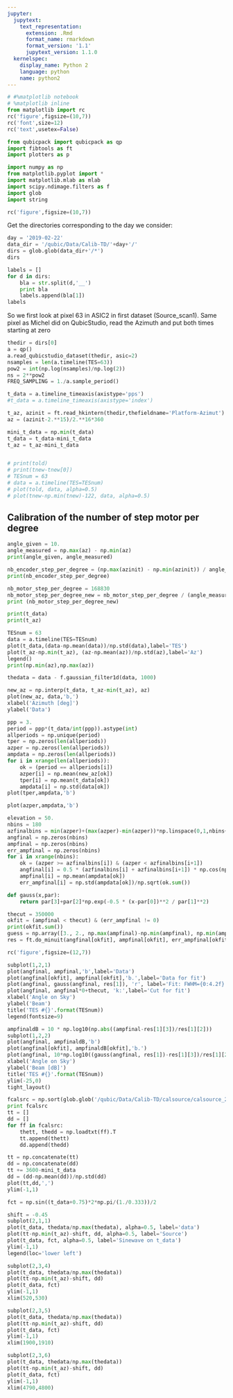 ```yaml
---
jupyter:
  jupytext:
    text_representation:
      extension: .Rmd
      format_name: rmarkdown
      format_version: '1.1'
      jupytext_version: 1.1.0
  kernelspec:
    display_name: Python 2
    language: python
    name: python2
---
```


```python
# #%matplotlib notebook
# %matplotlib inline
from matplotlib import rc
rc('figure',figsize=(10,7))
rc('font',size=12)
rc('text',usetex=False)

from qubicpack import qubicpack as qp
import fibtools as ft
import plotters as p

import numpy as np
from matplotlib.pyplot import *
import matplotlib.mlab as mlab
import scipy.ndimage.filters as f
import glob
import string
```

```python
rc('figure',figsize=(10,7))
```

Get the directories corresponding to the day we consider:

```python
day = '2019-02-22'
data_dir = '/qubic/Data/Calib-TD/'+day+'/'
dirs = glob.glob(data_dir+'/*')
dirs
```

```python
labels = []
for d in dirs:
    bla = str.split(d,'__')
    print bla
    labels.append(bla[1])
labels
```

So we first look at pixel 63 in ASIC2 in first dataset (Source_scan1). Same pixel as Michel did on QubicStudio,  read the Azimuth and put both times starting at zero

```python
thedir = dirs[0]
a = qp()
a.read_qubicstudio_dataset(thedir, asic=2)
nsamples = len(a.timeline(TES=63))
pow2 = int(np.log(nsamples)/np.log(2))
ns = 2**pow2
FREQ_SAMPLING = 1./a.sample_period()

t_data = a.timeline_timeaxis(axistype='pps')
#t_data = a.timeline_timeaxis(axistype='index')

t_az, azinit = ft.read_hkintern(thedir,thefieldname='Platform-Azimut')
az = (azinit-2.**15)/2.**16*360

mini_t_data = np.min(t_data)
t_data = t_data-mini_t_data
t_az = t_az-mini_t_data
```

```python

```

```python
# print(told)
# print(tnew-tnew[0])
# TESnum = 63
# data = a.timeline(TES=TESnum)
# plot(told, data, alpha=0.5)
# plot(tnew-np.min(tnew)-122, data, alpha=0.5)
```

## Calibration of the number of step motor per degree 

```python
angle_given = 10.
angle_measured = np.max(az) - np.min(az)
print(angle_given, angle_measured)

nb_encoder_step_per_degree = (np.max(azinit) - np.min(azinit)) / angle_measured
print(nb_encoder_step_per_degree)

nb_motor_step_per_degree = 168830
nb_motor_step_per_degree_new = nb_motor_step_per_degree / (angle_measured / angle_given)
print (nb_motor_step_per_degree_new)
```

```python
print(t_data)
print(t_az)

TESnum = 63
data = a.timeline(TES=TESnum)
plot(t_data,(data-np.mean(data))/np.std(data),label='TES')
plot(t_az-np.min(t_az), (az-np.mean(az))/np.std(az),label='Az')
legend()
print(np.min(az),np.max(az))

thedata = data - f.gaussian_filter1d(data, 1000)
```

```python
new_az = np.interp(t_data, t_az-min(t_az), az)
plot(new_az, data,'b,')
xlabel('Azimuth [deg]')
ylabel('Data')
```

```python
ppp = 3.
period = ppp*(t_data/int(ppp)).astype(int)
allperiods = np.unique(period)
tper = np.zeros(len(allperiods))
azper = np.zeros(len(allperiods))
ampdata = np.zeros(len(allperiods))
for i in xrange(len(allperiods)):
    ok = (period == allperiods[i])
    azper[i] = np.mean(new_az[ok])
    tper[i] = np.mean(t_data[ok])
    ampdata[i] = np.std(data[ok])
plot(tper,ampdata,'b')
```

```python
plot(azper,ampdata,'b')
```

```python
elevation = 50.
nbins = 180
azfinalbins = min(azper)+(max(azper)-min(azper))*np.linspace(0,1,nbins+1)
angfinal = np.zeros(nbins)
ampfinal = np.zeros(nbins)
err_ampfinal = np.zeros(nbins)
for i in xrange(nbins):
    ok = (azper >= azfinalbins[i]) & (azper < azfinalbins[i+1])
    angfinal[i] = 0.5 * (azfinalbins[i] + azfinalbins[i+1]) * np.cos(np.radians(elevation))
    ampfinal[i] = np.mean(ampdata[ok])
    err_ampfinal[i] = np.std(ampdata[ok])/np.sqrt(ok.sum())

def gauss(x,par):
    return par[3]+par[2]*np.exp(-0.5 * (x-par[0])**2 / par[1]**2)

thecut = 350000
okfit = (ampfinal < thecut) & (err_ampfinal != 0)
print(okfit.sum())
guess = np.array([3., 2., np.max(ampfinal)-np.min(ampfinal), np.min(ampfinal)])
res = ft.do_minuit(angfinal[okfit], ampfinal[okfit], err_ampfinal[okfit], guess, functname=gauss, verbose=False)

rc('figure',figsize=(12,7))

subplot(1,2,1)
plot(angfinal, ampfinal,'b',label='Data')
plot(angfinal[okfit], ampfinal[okfit],'b.',label='Data for fit')
plot(angfinal, gauss(angfinal, res[1]), 'r', label='Fit: FWHM={0:4.2f} deg'.format(res[1][1]*2.35))
plot(angfinal, angfinal*0+thecut, 'k:',label='Cut for fit')
xlabel('Angle on Sky')
ylabel('Beam')
title('TES #{}'.format(TESnum))
legend(fontsize=9)

ampfinaldB = 10 * np.log10(np.abs((ampfinal-res[1][3])/res[1][2]))
subplot(1,2,2)
plot(angfinal, ampfinaldB,'b')
plot(angfinal[okfit], ampfinaldB[okfit],'b.')
plot(angfinal, 10*np.log10((gauss(angfinal, res[1])-res[1][3])/res[1][2]), 'r', label='Fit')
xlabel('Angle on Sky')
ylabel('Beam [dB]')
title('TES #{}'.format(TESnum))
ylim(-25,0)
tight_layout()
```

```python
fcalsrc = np.sort(glob.glob('/qubic/Data/Calib-TD/calsource/calsource_20190222*'))
print fcalsrc
tt = []
dd = []
for ff in fcalsrc:
    thett, thedd = np.loadtxt(ff).T
    tt.append(thett)
    dd.append(thedd)

tt = np.concatenate(tt)
dd = np.concatenate(dd)
tt += 3600-mini_t_data
dd = (dd-np.mean(dd))/np.std(dd)
plot(tt,dd,',')
ylim(-1,1)
```

```python

fct = np.sin((t_data+0.75)*2*np.pi/(1./0.333))/2

shift = -0.45
subplot(2,1,1)
plot(t_data, thedata/np.max(thedata), alpha=0.5, label='data')
plot(tt-np.min(t_az)-shift, dd, alpha=0.5, label='Source')
plot(t_data, fct, alpha=0.5, label='Sinewave on t_data')
ylim(-1,1)
legend(loc='lower left')

subplot(2,3,4)
plot(t_data, thedata/np.max(thedata))
plot(tt-np.min(t_az)-shift, dd)
plot(t_data, fct)
ylim(-1,1)
xlim(520,530)

subplot(2,3,5)
plot(t_data, thedata/np.max(thedata))
plot(tt-np.min(t_az)-shift, dd)
plot(t_data, fct)
ylim(-1,1)
xlim(1900,1910)

subplot(2,3,6)
plot(t_data, thedata/np.max(thedata))
plot(tt-np.min(t_az)-shift, dd)
plot(t_data, fct)
ylim(-1,1)
xlim(4790,4800)

```

```python

```

```python

```
